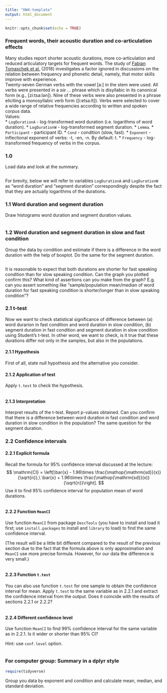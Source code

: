 ```yaml
---
title: "HW4-template"
output: html_document
---
```


```r
knitr::opts_chunk$set(echo = TRUE)
```

### Frequent words, their acoustic duration and co-articulation effects

Many studies report shorter acoustic durations, more co-articulation and reduced articulatory targets for frequent words. The study of [Fabian Tomaschek et al.](https://www.semanticscholar.org/paper/Practice-makes-perfect-%3A-The-consequences-of-for-Tomaschek-Tucker/1e0dbc3787a6da84ffd4c3cae62f1340e4267694) (2018) investigates a factor ignored in discussions on the relation between frequency and phonetic detail, namely, that motor skills improve with experience.  
Twenty-seven German verbs with the vowel [a:] in the stem were used. All verbs were presented in a _sie ..._ phrase which is disyllabic in its canonical form (e.g., [zi:tsa:lən]). Nine of these verbs were also presented in a phrase eliciting a monosyllabic verb form ([i:ɐtsa:lt]). Verbs were selected to cover a wide range of relative frequencies according to written and spoken corpus data.  
Values:  
* `LogDurationA` - log-transformed word duration (i.e. logarithms of word duration).
* `LogDurationW` - log-transformed segment duration.
* `Lemma`.
* `Participant` - participant ID.
* `Cond` - condition (slow, fast). 
* `Exponent` - inflectional exponent of verbs: -t, -en, -n. By default: t. 
* `Frequency` - log-transformed frequency of verbs in the corpus.

### 1.0

Load data and look at the summary.

```r
```

For brevity, below we will refer to variables `LogDurationA` and `LogDurationW` as "word duration" and "segment duration" correspondingly despite the fact that they are actually logarithms of the durations.

### 1.1 Word duration and segment duration

Draw histograms word duration and segment duration values.

```r

```


### 1.2 Word duration and segment duration in slow and fast condition

Group the data by condition and estimate if there is a difference in the word duration with the help of boxplot. Do the same for the segment duration.

```r

```

It is reasonable to expect that both durations are shorter for fast speaking condition than for slow speaking condition. Can the graph you plotted confirm this? What kind of assertions can you make from the graph? E.g. can you assert something like "sample/population mean/median of word duration for fast speaking condition is shorter/longer than in slow speaking condition"?

### 2.1 t-test

Now we want to check statistical significance of difference between (a) word durarion in fast condition and word duration in slow condition,
(b) segment duration in fast condition and segment duration in slow condition using Student's t-test. In other word, we want to check, is it true that these durations differ not only in the samples, but also in the populations.

#### 2.1.1 Hypothesis

First of all, state null hypothesis and the alternative you consider.

#### 2.1.2 Application of test

Apply `t.test` to check the hypothesis.

```r

```

#### 2.1.3 Interpretation

Interpret results of the t-test. Report p-values obtained. Can you confirm that there is a difference between word duration in fast condition and word duration in slow condition in the population? The same question for the segment duration.

### 2.2 Confidence intervals
#### 2.2.1 Explicit formula

Recall the formula for 95% confidence interval discussed at the lecture:
$$
\mathrm{CI} = \left[\bar{x} - 1.96\times \frac{\mathop{\mathrm{sd}}(x)}{\sqrt{n}},\ \bar{x} + 1.96\times \frac{\mathop{\mathrm{sd}}(x)}{\sqrt{n}}\right].
$$
Use it to find 95% confidence interval for population mean of word durations.


```r

```

#### 2.2.2 Function `MeanCI`

Use function `MeanCI` from package `DescTools` (you have to install and load it first; use `install.packages` to install and `library` to load) to find the same confidence interval.

(The result will be a little bit different compared to the result of the previous section due to the fact that the formula above is only approximation and `MeanCI` use more precise formula. However, for our data the difference is very small.)

```r

```

#### 2.2.3 Function `t.test`
You can also use function `t.test` for one sample to obtain the confidence interval for mean. Apply `t.test` to the same variable as in 2.2.1 and extract the confidence interval from the output. Does it coincide with the results of sections 2.2.1 or 2.2.2?

```r

```

#### 2.2.4 Different confidence level

Use function `MeanCI` to find 99% confidence interval for the same variable as in 2.2.1. Is it wider or shorter than 95% CI?

Hint: use `conf.level` option.

```r
```

### For computer group: Summary in a dplyr style

```r
require(tidyverse)
```

Group you data by exponent and condition and calculate mean, median, and standard deviation.

```r

```
